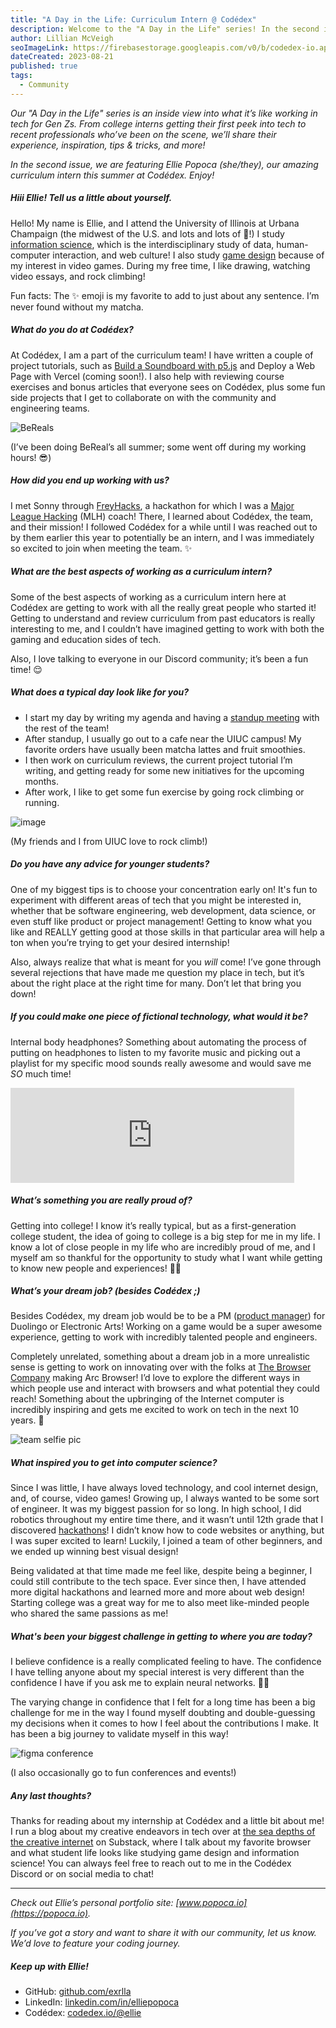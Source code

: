 ```yaml
---
title: "A Day in the Life: Curriculum Intern @ Codédex"
description: Welcome to the "A Day in the Life" series! In the second issue, we are spotlighting Ellie Popoca, an Information Science and Game Design major at the University of Illinoise Urbana-Champaign and an ex-Major League Hacking (MLH) coach, and our wonderful Curriculum Intern at Codédex this summer. ✨
author: Lillian McVeigh
seoImageLink: https://firebasestorage.googleapis.com/v0/b/codedex-io.appspot.com/o/blogs%2Fa-day-in-the-life-curriculum-intern-codedex-ellie-popoca%2Fbanner.png?alt=media&token=7c74e895-86ef-4015-9206-5528d37ca7de
dateCreated: 2023-08-21
published: true
tags:
  - Community
---
```


_Our "A Day in the Life" series is an inside view into what it’s like working in tech for Gen Zs. From college interns getting their first peek into tech to recent professionals who’ve been on the scene, we’ll share their experience, inspiration, tips & tricks, and more!_

_In the second issue, we are featuring Ellie Popoca (she/they), our amazing curriculum intern this summer at Codédex. Enjoy!_

##### Hiii Ellie! Tell us a little about yourself.

Hello! My name is Ellie, and I attend the University of Illinois at Urbana Champaign (the midwest of the U.S. and lots and lots of 🌽!) I study [information science](https://ischool.illinois.edu), which is the interdisciplinary study of data, human-computer interaction, and web culture! I also study [game design](https://informatics.ischool.illinois.edu/game-studies-design) because of my interest in video games. During my free time, I like drawing, watching video essays, and rock climbing! 

Fun facts: The ✨ emoji is my favorite to add to just about any sentence. I’m never found without my matcha.

##### What do you do at Codédex?

At Codédex, I am a part of the curriculum team! I have written a couple of project tutorials, such as [Build a Soundboard with p5.js](https://www.codedex.io/projects/build-an-interactive-soundboard-with-p5js) and Deploy a Web Page with Vercel (coming soon!). I also help with reviewing course exercises and bonus articles that everyone sees on Codédex, plus some fun side projects that I get to collaborate on with the community and engineering teams.

![BeReals](https://imgur.com/Q9km4Fg.png)
<div style={{textAlign: "center"}}>(I’ve been doing BeReal’s all summer; some went off during my working hours! 😎)</div>

##### How did you end up working with us?

I met Sonny through [FreyHacks](https://www.freyhacks.tech), a hackathon for which I was a [Major League Hacking](https://mlh.io) (MLH) coach! There, I learned about Codédex, the team, and their mission! I followed Codédex for a while until I was reached out to by them earlier this year to potentially be an intern, and I was immediately so excited to join when meeting the team. ✨

##### What are the best aspects of working as a curriculum intern?

Some of the best aspects of working as a curriculum intern here at Codédex are getting to work with all the really great people who started it! Getting to understand and review curriculum from past educators is really interesting to me, and I couldn’t have imagined getting to work with both the gaming and education sides of tech.

Also, I love talking to everyone in our Discord community; it’s been a fun time! 😌

##### What does a typical day look like for you?

- I start my day by writing my agenda and having a [standup meeting](https://en.wikipedia.org/wiki/Stand-up_meeting) with the rest of the team! 
- After standup, I usually go out to a cafe near the UIUC campus! My favorite orders have usually been matcha lattes and fruit smoothies. 
- I then work on curriculum reviews, the current project tutorial I’m writing, and getting ready for some new initiatives for the upcoming months. 
- After work, I like to get some fun exercise by going rock climbing or running. 

![image](https://imgur.com/QTTfvr6.png)
<div style={{textAlign: "center"}}>(My friends and I from UIUC love to rock climb!)</div>

##### Do you have any advice for younger students?

One of my biggest tips is to choose your concentration early on! It's fun to experiment with different areas of tech that you might be interested in, whether that be software engineering, web development, data science, or even stuff like product or project management! Getting to know what you like and REALLY getting good at those skills in that particular area will help a ton when you’re trying to get your desired internship! 

Also, always realize that what is meant for you _will_ come! I’ve gone through several rejections that have made me question my place in tech, but it’s about the right place at the right time for many. Don’t let that bring you down! 

##### If you could make one piece of fictional technology, what would it be?

Internal body headphones? Something about automating the process of putting on headphones to listen to my favorite music and picking out a playlist for my specific mood sounds really awesome and would save me _SO_ much time! 

<iframe style={{borderRadius: "12px"}} src="https://open.spotify.com/embed/playlist/2zpEtzNJAmLL2CEaZh9Fpx?utm_source=generator&theme=0" width="90%" height="152" frameBorder="0" allowFullScreen="" allow="autoplay; clipboard-write; encrypted-media; fullscreen; picture-in-picture" loading="lazy"></iframe>

##### What’s something you are really proud of?

Getting into college! I know it’s really typical, but as a first-generation college student, the idea of going to college is a big step for me in my life. I know a lot of close people in my life who are incredibly proud of me, and I myself am so thankful for the opportunity to study what I want while getting to know new people and experiences! 🎒💖

##### What’s your dream job? (besides Codédex ;)

Besides Codédex, my dream job would be to be a PM ([product manager](https://en.wikipedia.org/wiki/Product_manager)) for Duolingo or Electronic Arts! Working on a game would be a super awesome experience, getting to work with incredibly talented people and engineers. 

Completely unrelated, something about a dream job in a more unrealistic sense is getting to work on innovating over with the folks at [The Browser Company](https://thebrowser.company) making Arc Browser! I’d love to explore the different ways in which people use and interact with browsers and what potential they could reach! Something about the upbringing of the Internet computer is incredibly inspiring and gets me excited to work on tech in the next 10 years. 🚀

![team selfie pic](https://imgur.com/fIVd4sa.png)

##### What inspired you to get into computer science?

Since I was little, I have always loved technology, and cool internet design, and, of course, video games! Growing up, I always wanted to be some sort of engineer. It was my biggest passion for so long. In high school, I did robotics throughout my entire time there, and it wasn’t until 12th grade that I discovered [hackathons](https://en.wikipedia.org/wiki/Hackathon)! I didn’t know how to code websites or anything, but I was super excited to learn! Luckily, I joined a team of other beginners, and we ended up winning best visual design! 

Being validated at that time made me feel like, despite being a beginner, I could still contribute to the tech space. Ever since then, I have attended more digital hackathons and learned more and more about web design! Starting college was a great way for me to also meet like-minded people who shared the same passions as me! 

##### What's been your biggest challenge in getting to where you are today?

I believe confidence is a really complicated feeling to have. The confidence I have telling anyone about my special interest is very different than the confidence I have if you ask me to explain neural networks. 😵‍💫 

The varying change in confidence that I felt for a long time has been a big challenge for me in the way I found myself doubting and double-guessing my decisions when it comes to how I feel about the contributions I make. It has been a big journey to validate myself in this way! 

![figma conference](https://imgur.com/Qt1vj6C.png)
<div style={{textAlign: "center"}}>(I also occasionally go to fun conferences and events!)</div>

##### Any last thoughts?

Thanks for reading about my internship at Codédex and a little bit about me! I run a blog about my creative endeavors in tech over at [the sea depths of the creative internet](https://jelliefish.substack.com/) on Substack, where I talk about my favorite browser and what student life looks like studying game design and information science! You can always feel free to reach out to me in the Codédex Discord or on social media to chat!

---

_Check out Ellie’s personal portfolio site: ​​​​[www.popoca.io](https://popoca.io)._

_If you’ve got a story and want to share it with our community, let us know. We’d love to feature your coding journey._

##### Keep up with Ellie!

- GitHub: [github.com/exrlla](https://github.com/exrlla)
- LinkedIn: [linkedin.com/in/elliepopoca](https://www.linkedin.com/in/elliepopoca)
- Codédex: [codedex.io/@ellie](https://www.codedex.io/@ellie)
